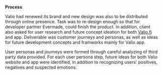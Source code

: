 

**Process**

Valio had renewed its brand and new design was also to be distributed through online presence. Task was to re-design enough so that for developer partner Evermade, could finish the product. In addition, client also asked for user research and future concept ideation for both [Valio.fi](https://valio.fi) and app. Deliverable was customer journeys and personas, as well as ideas for future development concepts and framworks mainly for Valio app.

<Spacer b={false} />
<ImageGallery images={[valio5]} half={true} inline={true} caption="User personas, information replaced with dummy data." />
<Spacer b={false} />

User personas and journeys were formed through careful analyzing of third party data provided. For each user persona step, future ideas for both Valio website and app were identified, in addition to recognizing users' positives, negatives and suspected emotions. 



